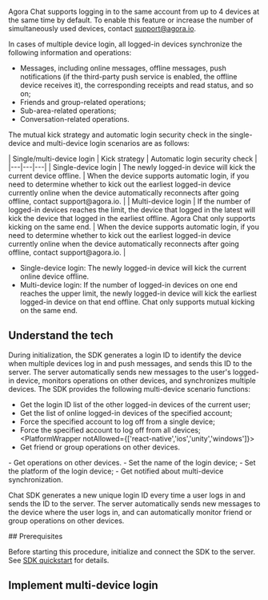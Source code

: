 
Agora Chat supports logging in to the same account from up to 4 devices at the same time by default. To enable this feature or increase the number of simultaneously used devices, contact [support@agora.io](mailto:support@agora.io).

In cases of multiple device login, all logged-in devices synchronize the following information and operations:

- Messages, including online messages, offline messages, push notifications (if the third-party push service is enabled, the offline device receives it), the corresponding receipts and read status, and so on;
- Friends and group-related operations;
- Sub-area-related operations;
- Conversation-related operations.

The mutual kick strategy and automatic login security check in the single-device and multi-device login scenarios are as follows:

<PlatformWrapper notAllowed='web'>
| Single/multi-device login | Kick strategy | Automatic login security check |
|---|---|---|
| Single-device login | The newly logged-in device will kick the current device offline. | When the device supports automatic login, if you need to determine whether to kick out the earliest logged-in device currently online when the device automatically reconnects after going offline, contact support@agora.io. |
| Multi-device login | If the number of logged-in devices reaches the limit, the device that logged in the latest will kick the device that logged in the earliest offline. Agora Chat only supports kicking on the same end. | When the device supports automatic login, if you need to determine whether to kick out the earliest logged-in device currently online when the device automatically reconnects after going offline, contact support@agora.io. |

</PlatformWrapper>

<PlatformWrapper platform='web'>

- Single-device login: The newly logged-in device will kick the current online device offline.
- Multi-device login: If the number of logged-in devices on one end reaches the upper limit, the newly logged-in device will kick the earliest logged-in device on that end offline. Chat only supports mutual kicking on the same end.

</PlatformWrapper>

## Understand the tech

<PlatformWrapper notAllowed='web'>
During initialization, the SDK generates a login ID to identify the device when multiple devices log in and push messages, and sends this ID to the server. The server automatically sends new messages to the user's logged-in device, monitors operations on other devices, and synchronizes multiple devices. The SDK provides the following multi-device scenario functions:

- Get the login ID list of the other logged-in devices of the current user;
- Get the list of online logged-in devices of the specified account;
- Force the specified account to log off from a single device;
- Force the specified account to log off from all devices;
<PlatformWrapper notAllowed={['react-native','ios','unity','windows']}>
- Get friend or group operations on other devices.
</PlatformWrapper>
<PlatformWrapper platform={['ios','unity','windows']}>
- Get operations on other devices.
</PlatformWrapper>
<PlatformWrapper platform='react-native'>
- Set the name of the login device;
- Set the platform of the login device;
- Get notified about multi-device synchronization.
</PlatformWrapper>
</PlatformWrapper>

<PlatformWrapper platform='web'>

Chat SDK generates a new unique login ID every time a user logs in and sends the ID to the server. The server automatically sends new messages to the device where the user logs in, and can automatically monitor friend or group operations on other devices.

</PlatformWrapper>

<PlatformWrapper notAllowed='web'>
## Prerequisites

Before starting this procedure, initialize and connect the SDK to the server. See [SDK quickstart](../get-started/get-started-sdk) for details.

</PlatformWrapper>

## Implement multi-device login

<ProjectImplement />
